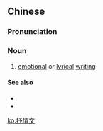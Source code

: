 ==Chinese==
{{zh-forms|type=21}}

===Pronunciation===
{{zh-pron
|m=shūqíngwén
|cat=n
}}

===Noun===
{{zh-noun}}

# [[emotional]] or [[lyrical]] [[writing]]

====See also====
* {{zh-l|應用文}}
* {{zh-l|議論文}}

[[ko:抒情文]]